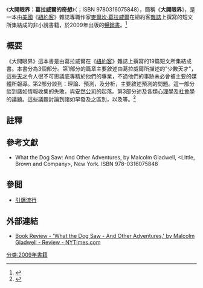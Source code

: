 {{noteTA
|1=zh-cn:马尔科姆; zh-tw:麥爾坎; zh-hk:麥爾坎;
|2=zh-cn:格拉德威尔; zh-tw:葛拉威爾; zh-hk:葛拉威爾;
|3=zh-hans:异类; zh-hant:異數;
}}

{{infobox Book
| name = 大開眼界：葛拉威爾的奇想
| title_orig  = What the Dog Saw: And Other Adventures
| translator     =
| image          = 
| author         = [[麥爾坎·葛拉威爾|麥爾坎·葛拉威爾]]<br>({{lang|en|Malcolm Gladwell}})
| cover_artist   = 
| country        = [[美國|美國]]
| language       = [[英語|英語]]
| series         = 
| genre          = 
| publisher      = [[利特爾與布朗出版社|利特爾與布朗出版社]]<br>({{lang|en|Little Brown}})<ref name="Amazon">{{cite web|url=http://www.amazon.com/What-Dog-Saw-Other-Adventures/dp/0316075841|title=What the Dog Saw: And Other Adventures|publisher=[[Amazon.com|Amazon.com]]|accessdate=2009-11-09|language=en|archive-date=2009-11-07|archive-url=https://web.archive.org/web/20091107112423/http://www.amazon.com/What-Dog-Saw-Other-Adventures/dp/0316075841|dead-url=no}}</ref>
| release_date   = 2009年10月20日<ref name="Amazon"/>
| media_type     = 印刷本 ([[精裝書|精裝書]])、[[有聲書|有聲書]]<ref name="Amazon"/>
| pages          = 432<ref name="Amazon"/>
| isbn           = 9780316075848<ref name="Amazon"/> (第1版)
| preceded_by    = {{le|異數|Outliers (book)}}, 2008
| followed_by    = 
}}

《'''大開眼界：葛拉威爾的奇想'''》（{{lang|en|'''''What the Dog Saw: And Other Adventures'''''}}；ISBN 9780316075848），簡稱《'''大開眼界'''》，是一本由[[美國|美國]]《[[紐約客|紐約客]]》雜誌專職作家[[麥爾坎·葛拉威爾|麥爾坎·葛拉威爾]]在紐約客[[雜誌|雜誌]]上撰寫的短文所集結成的非小說書籍，{{tsl|en|Little, Brown and Company|利特爾與布朗出版社}}於2009年出版的[[暢銷書|暢銷書]]。<ref>{{cite news|url=http://www.nytimes.com/2009/11/15/books/review/Pinker-t.html?pagewanted=all|title=Book Review - 'What the Dog Saw - And Other Adventures,' by Malcolm Gladwell|last=PINKER|first=STEVEN|date=2009-11-07|publisher=[[紐約時報|紐約時報]]|accessdate=2010-03-06|language=en|archive-date=2011-03-26|archive-url=https://web.archive.org/web/20110326042357/http://www.nytimes.com/2009/11/15/books/review/Pinker-t.html?pagewanted=all|dead-url=no}}</ref>

== 概要 ==
《大開眼界》這本書是由葛拉威爾在《[[紐約客|紐約客]]》雜誌上撰寫的19篇短文所集結成書。本書分為3個部分。第1部分的篇章主要敘述由葛拉威爾所描述的"少數天才"，這些[[天才|天才]]令人很不可思議底專精於他們的專業，不過他們的事跡未必會被主要的媒體所報導。第2部分談到：理論、預測，及分析，主要敘述預測的問題。這一部分談到諸如情報收集的失敗，與[[安然公司|安然公司]]的起落。第3部分述及各類[[心理學|心理學]]及[[社會學|社會學]]的議題。這些議題討論到諸如早發及{{tsl|en|Late bloomer|晚發人物}}之區別，以及{{tsl|en|Offender profiling|犯罪者側影描述}}等。<ref>{{cite news|url=http://www.nytimes.com/2009/10/20/books/20gladwell.html?_r=1|title=Changing the Subject, Maintaining the Tone|last=Maslin|first=Janet|date=2009-10-19|publisher=New York Times|accessdate=2010-03-06|language=en|archive-date=2017-12-01|archive-url=https://web.archive.org/web/20171201133803/http://www.nytimes.com/2009/10/20/books/20gladwell.html?_r=1|dead-url=no}}</ref>

==註釋==
{{reflist|2}}

==參考文獻==
{{refbegin}}
* What the Dog Saw: And Other Adventures, by Malcolm Gladwell, <Little, Brown and Company>, New York. ISBN 978-0316075848 {{en}}
{{refend}}

== 參閲 ==
* [[引爆流行|引爆流行]]

== 外部連結 ==
*[http://www.nytimes.com/2009/11/15/books/review/Pinker-t.html Book Review - 'What the Dog Saw - And Other Adventures,' by Malcolm Gladwell - Review - NYTimes.com]{{Wayback|url=http://www.nytimes.com/2009/11/15/books/review/Pinker-t.html |date=20110818123422 }} {{en}}

{{Malcolm Gladwell|state=collapsed}}

[[分类:2009年書籍|分类:2009年書籍]]